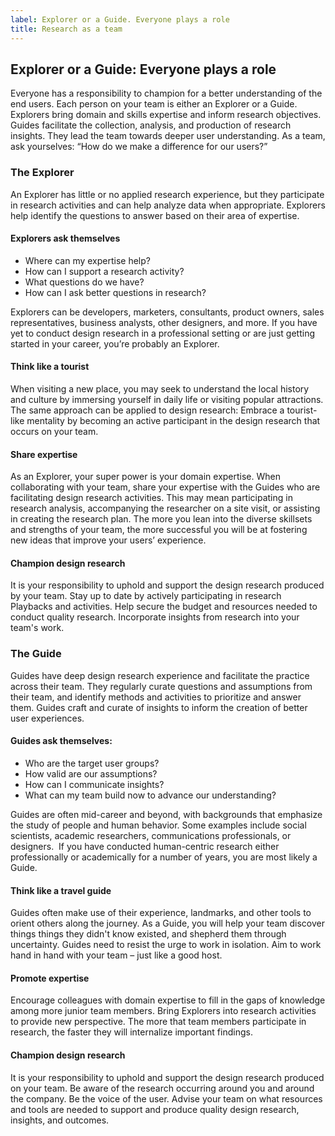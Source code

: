 ```yaml
---
label: Explorer or a Guide. Everyone plays a role
title: Research as a team
---
```


## Explorer or a Guide: Everyone plays a role

Everyone has a responsibility to champion for a better understanding of the end users. Each person on your team is either an Explorer or a Guide. Explorers bring domain and skills expertise and inform research objectives. Guides facilitate the collection, analysis, and production of research insights. They lead the team towards deeper user understanding. As a team, ask yourselves: “How do we make a difference for our users?”

### The Explorer

An Explorer has little or no applied research experience, but they participate in research activities and can help analyze data when appropriate. Explorers help identify the questions to answer based on their area of expertise.

#### Explorers ask themselves

- Where can my expertise help?
- How can I support a research activity?
- What questions do we have?
- How can I ask better questions in research?

Explorers can be developers, marketers, consultants, product owners, sales representatives, business analysts, other designers, and more. If you have yet to conduct design research in a professional setting or are just getting started in your career, you’re probably an Explorer.

#### Think like a tourist

When visiting a new place, you may seek to understand the local history and culture by immersing yourself in daily life or visiting popular attractions. The same approach can be applied to design research: Embrace a tourist-like mentality by becoming an active participant in the design research that occurs on your team.

#### Share expertise

As an Explorer, your super power is your domain expertise. When collaborating with your team, share your expertise with the Guides who are facilitating design research activities. This may mean participating in research analysis, accompanying the researcher on a site visit, or assisting in creating the research plan. The more you lean into the diverse skillsets and strengths of your team, the more successful you will be at fostering new ideas that improve your users’ experience.

#### Champion design research

It is your responsibility to uphold and support the design research produced by your team. Stay up to date by actively participating in research Playbacks <insert link to Playback on the EDT cannon> and activities. Help secure the budget and resources needed to conduct quality research. Incorporate insights from research into your team's work.

### The Guide

Guides have deep design research experience and facilitate the practice across their team. They regularly curate questions and assumptions from their team, and identify methods and activities to prioritize and answer them. Guides craft and curate of insights to inform the creation of better user experiences.

#### Guides ask themselves:

- Who are the target user groups?
- How valid are our assumptions?
- How can I communicate insights?
- What can my team build now to advance our understanding?

Guides are often mid-career and beyond, with backgrounds that emphasize the study of people and human behavior. Some examples include social scientists, academic researchers, communications professionals, or designers.  If you have conducted human-centric research either professionally or academically for a number of years, you are most likely a Guide.

#### Think like a travel guide

Guides often make use of their experience, landmarks, and other tools to orient others along the journey. As a Guide, you will help your team discover things things they didn't know existed, and shepherd them through uncertainty. Guides need to resist the urge to work in isolation. Aim to work hand in hand with your team – just like a good host.

#### Promote expertise

Encourage colleagues with domain expertise to fill in the gaps of knowledge among more junior team members. Bring Explorers into research activities to provide new perspective. The more that team members participate in research, the faster they will internalize important findings.

#### Champion design research

It is your responsibility to uphold and support the design research produced on your team. Be aware of the research occurring around you and around the company. Be the voice of the user. Advise your team on what resources and tools are needed to support and produce quality design research, insights, and outcomes.

